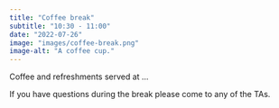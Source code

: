 ```yaml
---
title: "Coffee break"
subtitle: "10:30 - 11:00"
date: "2022-07-26"
image: "images/coffee-break.png"
image-alt: "A coffee cup."
---
```


Coffee and refreshments served at ...

If you have questions during the break please come to any of the TAs.
